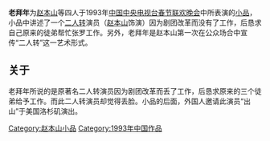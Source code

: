 '''老拜年'''为[[赵本山|赵本山]]等四人于1993年[[中国中央电视台春节联欢晚会|中国中央电视台春节联欢晚会]]中所表演的[[喜剧小品|小品]]，小品中讲述了一个[[二人转|二人转]]演员（[[赵本山|赵本山]]饰演）因为剧团改革而没有了工作，后恳求自己原来的徒弟帮忙张罗工作。另外，老拜年是赵本山第一次在公众场合中宣传“二人转”这一艺术形式。

== 关于 ==
老拜年所说的是原著名二人转演员因为剧团改革而丢了工作，后恳求原来的三个徒弟给予工作。而此二人转演员却觉得丢脸。小品的后面，外国人邀请此演员“出山”于美国洛杉矶演出。

{{赵本山小品}}
[[Category:赵本山小品|Category:赵本山小品]]
[[Category:1993年中国作品|Category:1993年中国作品]]